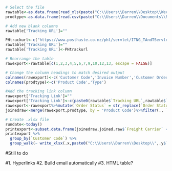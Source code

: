 ```{r Data.grab}
# Select the file
rawtable<-as.data.frame(read_xls(paste("C:\\Users\\Darren\\Desktop\\Weekly despatch - GENERAL.xls")))
prodtype<-as.data.frame(read.csv(paste("C:\\Users\\Darren\\Documents\\R Transfer\\Static lookups\\PRODTYPEALL.csv")))

# Add new blank columns
rawtable['Tracking URL']=""
```

```{r add.hardcode.values, include = FALSE}
PHtrackurl<-c("https://www.posthaste.co.nz/phl/servlet/ITNG_TAndTServlet?page=1&VCCA=Enabled&Key_Type=BarCode&barcode_data=")
rawtable['Tracking URL']=""
rawtable['Tracking URL']<-PHtrackurl

# Rearrange the table
rawexport<-rawtable[c(1,2,3,4,5,6,7,9,10,12,13, escape = FALSE)]

# Change the column headings to match desired output
colnames(rawexport)<-c('Customer Code','Invoice Number','Customer Order','Reference','Order Status','Invoice Date','Freight Carrier','Product Code','Description','Qty Shipped','Tracking Link')
colnames(prodtype)<-c('Product Code','Type')

#Add the tracking link column
rawexport['Tracking Link']=""
rawexport['Tracking Link']<-c(paste0(rawtable$`Tracking URL`,rawtable$`Consignment Number`))
rawexport<-rawexport%>%mutate(`Order Status` = str_replace(`Order Status`,"Entered","Part Shipped"))
joinedraw<-merge(rawexport,prodtype, by = 'Product Code')%>%filter(., Type != "I")
```

```{r Export, include = FALSE}
# Create .xlsx file
rundate<-today()
printexport<-subset.data.frame(joinedraw,joined.raw$`Freight Carrier` == "Post Haste")
printexport %>% 
  group_by(`Customer Code`) %>% 
  group_walk(~ write_xlsx(.x,paste0("C:\\Users\\Darren\\Desktop\\",.y$`Customer Code`," Weekly Despatch Report ",format(rundate, format="%d %m %Y"),".xlsx")))
```

#Still to do

#1. Hyperlinks #2. Build email automatically #3. HTML table?
